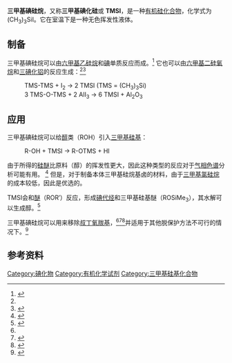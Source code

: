 {{Chembox
| ImageFileR1 = Trimethylsilyl-iodide-3D-balls.png
| ImageSizeR1 = 100px
| ImageFileL1 = Trimethylsilyliodid.png
| ImageSizeL1 = 120px
| IUPACName = Iodo(trimethyl)silane
| OtherNames = 碘三甲基硅烷<br /> TMSI<br /> TMS-I<br /> Jung 试剂
|Section1={{Chembox Identifiers
| CASNo = 16029-98-4
| CASNo_Ref = {{cascite|correct|CAS}}
| PubChem = 85247
| ChemSpiderID = 76879
| SMILES = I[Si](C)(C)C
| InChI = 1/C3H9ISi/c1-5(2,3)4/h1-3H3
| InChIKey = CSRZQMIRAZTJOY-UHFFFAOYAB
| StdInChI = 1S/C3H9ISi/c1-5(2,3)4/h1-3H3
| StdInChIKey = CSRZQMIRAZTJOY-UHFFFAOYSA-N
  }}
|Section2={{Chembox Properties
| C = 3 | H = 9 | I = 1 | Si = 1
| Appearance = 清澈无色液体<ref name=EROS>{{cite book | doi = 10.1002/047084289X.ri043.pub2 | title = Iodotrimethylsilane | author = [[Michael_E._Jung|Michael E. Jung]], Michael J. Martinelli, [[George_A._Olah|George A. Olah]], G. K. Surya Prakash, Jinbo Hu | journal = E-EROS Encyclopedia of Reagents for Organic Synthesis | date = October 15, 2005|isbn = 978-0471936237}}</ref>
| Density = 1.406 g/mL<ref name=EROS/>
| MeltingPt = 
| BoilingPt = 106 °C–109 °C<ref name=EROS/>
| Solubility =
  }}
|Section3={{Chembox Hazards
| MainHazards = 
| FlashPt = {{convert|-31|C|K}} <ref name=EROS/>
| AutoignitionPt = 
 }}
}}

'''三甲基碘硅烷'''，又称'''三甲基碘化硅'''或 '''TMSI'''，是一种[[有机硅化合物|有机硅化合物]]，化学式为(CH<sub>3</sub>)<sub>3</sub>SiI。它在室温下是一种无色挥发性液体。

==制备==
三甲基碘硅烷可以由[[六甲基乙硅烷|六甲基乙硅烷]]和[[碘|碘]]单质反应而成。<ref name="Olah">{{cite journal | doi = 10.1016/0040-4020(82)87002-6 | title= Iodotrimethylsilane—a versatile synthetic reagent| year = 1982 | last1 = Olah | first1 = G | last2 = Narang | first2 = S. C. | journal = Tetrahedron | volume = 38 | issue = 15 | pages = 2225}}</ref> 它也可以由[[六甲基二硅氧烷|六甲基二硅氧烷]]和[[三碘化铝|三碘化铝]]的反应生成：<ref name="Olah" /><ref>{{OrgSynth | collvol = 6 | collvolpages = 353 | year = 1988 | title = Cleavage of Methyl Ethers with Iodotrimethylsilane: Cyclohexanol from Cyclohexyl Methyl Ether | author1 = [[Michael_E._Jung|Michael E. Jung]] | author2 = Mark A. Lyster | prep = cv6p0353}}</ref>
: TMS-TMS + I<sub>2</sub> → 2 TMSI (TMS = (CH<sub>3</sub>)<sub>3</sub>Si)
: 3 TMS-O-TMS + 2 AlI<sub>3</sub> → 6 TMSI + Al<sub>2</sub>O<sub>3</sub>

==应用==
三甲基碘硅烷可以给[[醇|醇]]类（ROH）引入[[三甲基硅基|三甲基硅基]]：

:R-OH + TMSI → R-OTMS + HI

由于所得的[[硅醚|硅醚]]比原料（醇）的挥发性更大，因此这种类型的反应对于[[气相色谱|气相色谱]]分析可能有用。 <ref>{{cite web | url = http://www.chem.agilent.com/Library/applications/gcms59_opiates_urine.pdf | title = GC/MS Analysis for Morphine and Other Opiates in Urine }}{{Dead link}}</ref> 但是，对于制备本体三甲基硅烷基卤的材料，由于[[三甲基氯硅烷|三甲基氯硅烷]]的成本较低，因此是优选的。

TMSI会和[[醚|醚]]（ROR′）反应，形成[[碘代烃|碘代烃]]和三甲基硅基醚（ROSiMe<sub>3</sub>），其水解可以生成醇。<ref>{{cite journal |author1=Michael E. Jung |author2=Mark A. Lyster | title = Quantitative dealkylation of alkyl ethers via treatment with trimethylsilyl iodide. A new method for ether hydrolysis | journal = [[Journal_of_Organic_Chemistry|J. Org. Chem.]] | volume = 42 |issue=23 | year = 1977 | pages = 3761–3764 | doi = 10.1021/jo00443a033}}</ref>

三甲基碘硅烷可以用来移除[[叔丁氧羰基|叔丁氧羰基]]，<ref name="Olah" /><ref>{{cite journal |author1=Michael E. Jung |author2=Mark A. Lyster | title = Conversion of alkyl carbamates into amines via treatment with trimethylsilyl iodide | journal = [[J._Chem._Soc.,_Chem._Commun.|J. Chem. Soc., Chem. Commun.]] |issue=7 | year = 1978 | pages = 315–316 | doi = 10.1039/C39780000315}}</ref><ref>{{cite journal |author1=Richard S. Lott |author2=Virander S. Chauhan |author3=Charles H. Stammer | title = Trimethylsilyl iodide as a peptide deblocking agent | journal = [[J._Chem._Soc.,_Chem._Commun.|J. Chem. Soc., Chem. Commun.]] |issue=11 | year = 1979 | pages = 495–496 | doi = 10.1039/C39790000495}}</ref>并适用于其他脱保护方法不可行的情况下。<ref>{{cite journal |author1=Zhijian Liu |author2=Nobuyoshi Yasuda |author3=Michael Simeone |author4=Robert A. Reamer | title = ''N''-Boc Deprotection and Isolation Method for Water-Soluble Zwitterionic Compounds | journal = [[Journal_of_Organic_Chemistry|J. Org. Chem.]] | year = 2014 | volume = 79 |issue=23 | pages = 11792–11796 | doi = 10.1021/jo502319z|pmid=25376704 }}</ref>

==参考资料==
{{reflist}}
{{矽化合物}}
[[Category:碘化物|Category:碘化物]]
[[Category:有机化学试剂|Category:有机化学试剂]]
[[Category:三甲基硅基化合物|Category:三甲基硅基化合物]]